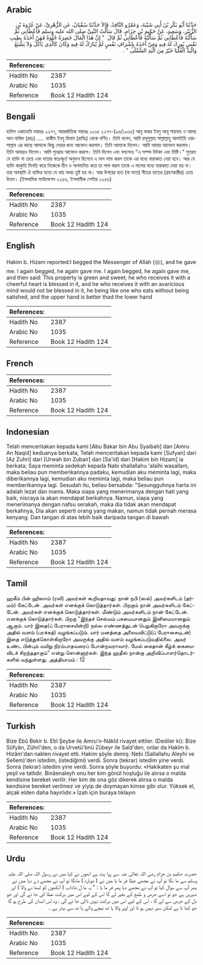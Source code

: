 ## Arabic


<div dir="rtl" lang="ar" style={{fontSize:'larger',backgroundColor:'#f8f9fa',padding:20}}>
حَدَّثَنَا أَبُو بَكْرِ بْنُ أَبِي شَيْبَةَ، وَعَمْرٌو النَّاقِدُ، قَالاَ حَدَّثَنَا سُفْيَانُ، عَنِ الزُّهْرِيِّ، عَنْ عُرْوَةَ بْنِ الزُّبَيْرِ، وَسَعِيدٍ، عَنْ حَكِيمِ بْنِ حِزَامٍ، قَالَ سَأَلْتُ النَّبِيَّ صلى الله عليه وسلم فَأَعْطَانِي ثُمَّ سَأَلْتُهُ فَأَعْطَانِي ثُمَّ سَأَلْتُهُ فَأَعْطَانِي ثُمَّ قَالَ ‏ "‏ إِنَّ هَذَا الْمَالَ خَضِرَةٌ حُلْوَةٌ فَمَنْ أَخَذَهُ بِطِيبِ نَفْسٍ بُورِكَ لَهُ فِيهِ وَمَنْ أَخَذَهُ بِإِشْرَافِ نَفْسٍ لَمْ يُبَارَكْ لَهُ فِيهِ وَكَانَ كَالَّذِي يَأْكُلُ وَلاَ يَشْبَعُ وَالْيَدُ الْعُلْيَا خَيْرٌ مِنَ الْيَدِ السُّفْلَى ‏"‏ ‏.‏
</div>
<div style={{backgroundColor:'#f8f9fa',padding:20, marginBottom: 10}}><table> <thead> <tr> <th>References:</th> <th></th> </tr> </thead> <tbody><tr><td>Hadith No</td><td>2387</td></tr><tr><td>Arabic No</td><td>1035</td></tr><tr><td>Reference</td><td>Book 12 Hadith 124</td></tr></tbody></table></div>

## Bengali


<div dir="ltr" lang="bn" style={{fontSize:'larger',backgroundColor:'#f8f9fa',padding:20}}>
হাদিস একাডেমি নাম্বারঃ ২২৭৭, আন্তর্জাতিক নাম্বারঃ ১০৩৫ ২২৭৭-(৯৬/১০৩৫) আবূ বাকর ইবনু আবূ শায়বাহ ও আমর আন নাকিদ (রহঃ) ..... হাকীম ইবনু হিযাম (রাযিঃ) থেকে বর্ণিত। তিনি বলেন, আমি রসূলুল্লাহ সাল্লাল্লাহু আলাইহি ওয়াসাল্লাম এর কাছে আমাকে কিছু দেয়ার জন্য আবেদন করলাম। তিনি আমাকে দিলেন। আমি আবার আবেদন করলাম। তিনি আবারও দিলেন। আমি পুনরায় আবেদন করলে। তিনি দিলেন এবং বললেনঃ “এ সম্পদ টাটকা এবং মিষ্টি।" সুতরাং যে ব্যক্তি না চেয়ে এবং দাতার স্বতঃস্ফূর্ত অনুদান হিসেবে এ মাল লাভ করল তাকে এর মধ্যে বারাকাত দেয়া হবে। আর যে ব্যক্তি কাকুতি মিনতি করে নিজেকে হীন ও অপমানিত করে তা লাভ করল তাকে এ মালের মধ্যে বারাকাত দেয়া হয় না। তার অবস্থাটা ঐ ব্যক্তির মতো যে খায় অথচ তুষ্ট হয় না। আর উপরের হাত (বা দাতা) নীচের হাতের (গ্রহণকারীর) চেয়ে উত্তম। (ইসলামিক ফাউন্ডেশন ২২৫৬, ইসলামীক সেন্টার ২২৫৬)
</div>
<div style={{backgroundColor:'#f8f9fa',padding:20, marginBottom: 10}}><table> <thead> <tr> <th>References:</th> <th></th> </tr> </thead> <tbody><tr><td>Hadith No</td><td>2387</td></tr><tr><td>Arabic No</td><td>1035</td></tr><tr><td>Reference</td><td>Book 12 Hadith 124</td></tr></tbody></table></div>

## English


<div dir="ltr" lang="en" style={{fontSize:'larger',backgroundColor:'#f8f9fa',padding:20}}>
Hakim b. Hizam reported:I begged the Messenger of Allah (ﷺ), and he gave me. I again begged, he again gave me. I again begged, he again gave me, and then said: This property is green and sweet; he who receives it with a cheerful heart is blessed in it, and he who receives it with an avaricious mind would not be blessed in it, he being like one who eats without being satished, and the upper hand is better thad the lower hand
</div>
<div style={{backgroundColor:'#f8f9fa',padding:20, marginBottom: 10}}><table> <thead> <tr> <th>References:</th> <th></th> </tr> </thead> <tbody><tr><td>Hadith No</td><td>2387</td></tr><tr><td>Arabic No</td><td>1035</td></tr><tr><td>Reference</td><td>Book 12 Hadith 124</td></tr></tbody></table></div>

## French


<div dir="ltr" lang="fr" style={{fontSize:'larger',backgroundColor:'#f8f9fa',padding:20}}>

</div>
<div style={{backgroundColor:'#f8f9fa',padding:20, marginBottom: 10}}><table> <thead> <tr> <th>References:</th> <th></th> </tr> </thead> <tbody><tr><td>Hadith No</td><td>2387</td></tr><tr><td>Arabic No</td><td>1035</td></tr><tr><td>Reference</td><td>Book 12 Hadith 124</td></tr></tbody></table></div>

## Indonesian


<div dir="ltr" lang="id" style={{fontSize:'larger',backgroundColor:'#f8f9fa',padding:20}}>
Telah menceritakan kepada kami [Abu Bakar bin Abu Syaibah] dan [Amru An Naqid] keduanya berkata, Telah menceritakan kepada kami [Sufyan] dari [Az Zuhri] dari [Urwah bin Zubair] dan [Sa'id] dari [Hakim bin Hizam] ia berkata; Saya meminta sedekah kepada Nabi shallallahu 'alaihi wasallam, maka beliau pun memberikannya padaku, kemudian aku meminta lagi, maka diberikannya lagi, kemudian aku meminta lagi, maka beliau pun memberikannya lagi. Sesudah itu, beliau bersabda: "Sesungguhnya harta ini adalah lezat dan manis. Maka siapa yang menerimanya dengan hati yang baik, niscaya ia akan mendapat berkahnya. Namun, siapa yang menerimanya dengan nafsu serakah, maka dia tidak akan mendapat berkahnya, Dia akan seperti orang yang makan, namun tidak pernah merasa kenyang. Dan tangan di atas lebih baik daripada tangan di bawah
</div>
<div style={{backgroundColor:'#f8f9fa',padding:20, marginBottom: 10}}><table> <thead> <tr> <th>References:</th> <th></th> </tr> </thead> <tbody><tr><td>Hadith No</td><td>2387</td></tr><tr><td>Arabic No</td><td>1035</td></tr><tr><td>Reference</td><td>Book 12 Hadith 124</td></tr></tbody></table></div>

## Tamil


<div dir="ltr" lang="ta" style={{fontSize:'larger',backgroundColor:'#f8f9fa',padding:20}}>
ஹகீம் பின் ஹிஸாம் (ரலி) அவர்கள் கூறியதாவது: நான் நபி (ஸல்) அவர்களிடம் (தர்மம்) கேட்டேன். அவர்கள் எனக்குக் கொடுத்தார்கள். பிறகும் நான் அவர்களிடம் கேட்டேன். அவர்கள் எனக்குக் கொடுத்தார்கள். மீண்டும் அவர்களிடம் நான் கேட்டேன். எனக்குக் கொடுத்தார்கள். பிறகு "இந்தச் செல்வம் பசுமையானதும் இனிமையானதும் ஆகும். யார் இதை(ப் பேராசையின்றி) நல்ல எண்ணத்துடன் பெறுகிறாரோ அவருக்கு அதில் வளம் (பரக்கத்) வழங்கப்படும். யார் மனத்தை அலையவிட்டு(ப் பேராசையுடன்) இதை எடுத்துக்கொள்கிறாரோ அவருக்கு அதில் வளம் வழங்கப்படுவதில்லை. அவர் உண்ட பின்பும் வயிறு நிரம்பாதவரைப் போன்றவராவார். மேல் கைதான் கீழ்க் கையைவிடச் சிறந்ததாகும்" என்று சொன்னார்கள். இந்த ஹதீஸ் நான்கு அறிவிப்பாளர்தொடர்களில் வந்துள்ளது. அத்தியாயம் : 12
</div>
<div style={{backgroundColor:'#f8f9fa',padding:20, marginBottom: 10}}><table> <thead> <tr> <th>References:</th> <th></th> </tr> </thead> <tbody><tr><td>Hadith No</td><td>2387</td></tr><tr><td>Arabic No</td><td>1035</td></tr><tr><td>Reference</td><td>Book 12 Hadith 124</td></tr></tbody></table></div>

## Turkish


<div dir="ltr" lang="tr" style={{fontSize:'larger',backgroundColor:'#f8f9fa',padding:20}}>
Bize Ebû Bekir b. Ebî Şeybe ile Amru'n-Nâkîd rivayet ettiler. (Dediler ki): Bize Süfyân, Zührî'den, o da Urvetü'bnü Zübeyr ile Saîd'den, onlar da Hakîm b. Hizâm'dan naklen rivayet etti. Hakim şöyle demiş: Nebi (Sallallahu Aleyhi ve Sellem)'den istedim, (istediğimi) verdi. Sonra (tekrar) istedim yine verdi. Sonra (tekrar) istedim yine verdi. Sonra şöyle buyurdu: «Hakikaten şu mal yeşil ve tatlıdır. Binâenaleyh onu her kim gönül hoşluğu ile alırsa o malda kendisine bereket verilir. Her kim de ona göz dikerek alırsa o malda kendisine bereket verilmez ve yiyip de doymayan kimse gibi olur. Yüksek el, alçak elden daha hayırlıdır.» İzah için buraya tıklayın
</div>
<div style={{backgroundColor:'#f8f9fa',padding:20, marginBottom: 10}}><table> <thead> <tr> <th>References:</th> <th></th> </tr> </thead> <tbody><tr><td>Hadith No</td><td>2387</td></tr><tr><td>Arabic No</td><td>1035</td></tr><tr><td>Reference</td><td>Book 12 Hadith 124</td></tr></tbody></table></div>

## Urdu


<div dir="rtl" lang="ur" style={{fontSize:'larger',backgroundColor:'#f8f9fa',padding:20}}>
حضرت حکیم بن حزام رضی اللہ تعالیٰ عنہ سے روا یت ہے انھوں نے کہا میں نے رسول اللہ صلی اللہ علیہ وسلم سے ما نگا تو آپ نے مجھے عطا فر ما یا میں نے ( دوبارہ ) مانگا تو آپ نے مجھے دے دیا میں نے پھر آپ سے سوال کیا تو آپ نے مجھے دیا پھر فر ما یا : " یہ ما ل شاداب ( آنکھوں کو لبھا نے والا ) اور شیریں ہے جو تو اسے حرص و طمع کے بغیر لے گا اس کے لیے اس میں برکت عطا کی جا ئے گی اور جو دل کے حرص سے لے گا ، اس کے لیے اس میں برکت نہیں ڈالی جا ئے گی ، وہ اس انسان کی طرح ہو گا جو کھا تا ہے لیکن سیر نہیں ہو تا اور اوپر والا ہا تھ نیچے والے ہا تھ سے بہتر ہے ۔
</div>
<div style={{backgroundColor:'#f8f9fa',padding:20, marginBottom: 10}}><table> <thead> <tr> <th>References:</th> <th></th> </tr> </thead> <tbody><tr><td>Hadith No</td><td>2387</td></tr><tr><td>Arabic No</td><td>1035</td></tr><tr><td>Reference</td><td>Book 12 Hadith 124</td></tr></tbody></table></div>